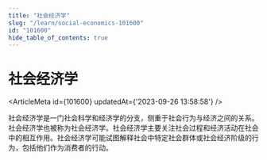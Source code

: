```yaml
---
title: "社会经济学"
slug: "/learn/social-economics-101600"
id: "101600"
hide_table_of_contents: true
---
```



# 社会经济学

<ArticleMeta id={101600} updatedAt={'2023-09-26 13:58:58'} />
<div className='border-solid border-b border-t-0 my-4 border-[var(--ifm-color-gray-300)]' />

社会经济学是一门社会科学和经济学的分支，侧重于社会行为与经济之间的关系。社会经济学也被称为社会经济学。社会经济学主要关注社会过程和经济活动在社会中的相互作用。社会经济学可能试图解释社会中特定社会群体或社会经济阶级的行为，包括他们作为消费者的行动。
